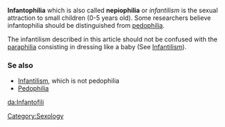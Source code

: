 '''Infantophilia''' which is also called '''nepiophilia''' or ''infantilism'' is the sexual attraction to small children (0-5 years old). Some researchers believe infantophilia should be distinguished from [[pedophilia]].

The infantilism described in this article should not be confused with the [[paraphilia]] consisting in dressing like a baby (See [[Infantilism ]]).

===Se also===
* [[Infantilism]], which is not pedophilia
* [[Pedophilia]]

{{msg:stub}}
[[da:Infantofili]]
[[Category:Sexology]]